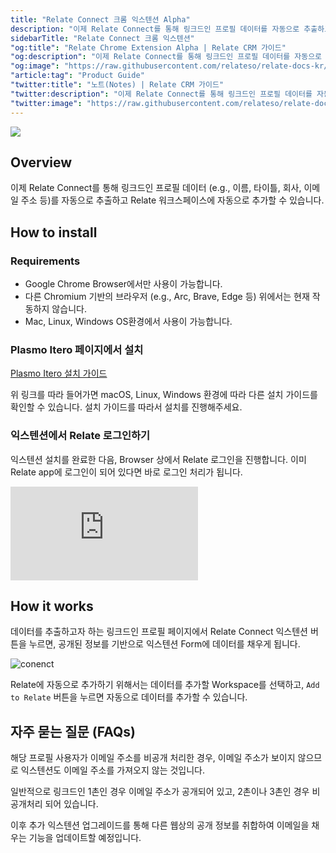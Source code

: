 ```yaml
---
title: "Relate Connect 크롬 익스텐션 Alpha"
description: "이제 Relate Connect를 통해 링크드인 프로필 데이터를 자동으로 추출하고 Relate 워크스페이스에 추가할 수 있습니다."
sidebarTitle: "Relate Connect 크롬 익스텐션"
"og:title": "Relate Chrome Extension Alpha | Relate CRM 가이드"
"og:description": "이제 Relate Connect를 통해 링크드인 프로필 데이터를 자동으로 추출하고 Relate 워크스페이스에 추가할 수 있습니다."
"og:image": "https://raw.githubusercontent.com/relateso/relate-docs-kr/main/docs/images/features/linkedin-connect.png"
"article:tag": "Product Guide"
"twitter:title": "노트(Notes) | Relate CRM 가이드"
"twitter:description": "이제 Relate Connect를 통해 링크드인 프로필 데이터를 자동으로 추출하고 Relate 워크스페이스에 추가할 수 있습니다."
"twitter:image": "https://raw.githubusercontent.com/relateso/relate-docs-kr/main/docs/images/features/linkedin-connect.png"
---
```


![](/images/features/linkedin-connect.png)

## Overview
이제 Relate Connect를 통해 링크드인 프로필 데이터 (e.g., 이름, 타이틀, 회사, 이메일 주소 등)를 자동으로 추출하고 Relate 워크스페이스에 자동으로 추가할 수 있습니다.

## How to install

### Requirements
- Google Chrome Browser에서만 사용이 가능합니다.
- 다른 Chromium 기반의 브라우저 (e.g., Arc, Brave, Edge 등) 위에서는 현재 작동하지 않습니다.
- Mac, Linux, Windows OS환경에서 사용이 가능합니다.

### Plasmo Itero 페이지에서 설치

[Plasmo Itero 설치 가이드](https://itero.plasmo.com/ext/ogpinifhnhlfmafbalecnmakopnldfgg)

위 링크를 따라 들어가면 macOS, Linux, Windows 환경에 따라 다른 설치 가이드를 확인할 수 있습니다. 설치 가이드를 따라서 설치를 진행해주세요.

### 익스텐션에서 Relate 로그인하기
익스텐션 설치를 완료한 다음, Browser 상에서 Relate 로그인을 진행합니다. 이미 Relate app에 로그인이 되어 있다면 바로 로그인 처리가 됩니다.

<div
  style={{
    position: "relative",
    paddingBottom: "69.74664679582713%",
    height: 0,
  }}
>
  <iframe
    src="https://player.vimeo.com/video/882557563?badge=0&amp;autopause=0&amp;player_id=0&amp;app_id=58479"
    frameborder="0"
    allow="autoplay; fullscreen; picture-in-picture"
    title="potential-to-working"
    webkitAllowFullScreen
    mozallowFullScreen
    allowFullScreen
    style={{
      position: "absolute",
      top: 0,
      left: 0,
      width: "100%",
      height: "100%",
    }}
  ></iframe>
</div>

## How it works
데이터를 추출하고자 하는 링크드인 프로필 페이지에서 Relate Connect 익스텐션 버튼을 누르면, 공개된 정보를 기반으로 익스텐션 Form에 데이터를 채우게 됩니다.

![conenct](/images/features/linkedin-connect.png)

Relate에 자동으로 추가하기 위해서는 데이터를 추가할 Workspace를 선택하고, `Add to Relate` 버튼을 누르면 자동으로 데이터를 추가할 수 있습니다.


## 자주 묻는 질문 (FAQs)
<AccordionGroup>
<Accordion title="왜 어떤 프로필에서는 이메일 주소가 보이지 않나요?">
해당 프로필 사용자가 이메일 주소를 비공개 처리한 경우, 이메일 주소가 보이지 않으므로 익스텐션도 이메일 주소를 가져오지 않는 것입니다.

일반적으로 링크드인 1촌인 경우 이메일 주소가 공개되어 있고, 2촌이나 3촌인 경우 비공개처리 되어 있습니다.

이후 추가 익스텐션 업그레이드를 통해 다른 웹상의 공개 정보를 취합하여 이메일을 채우는 기능을 업데이트할 예정입니다.
</Accordion>
</AccordionGroup>

